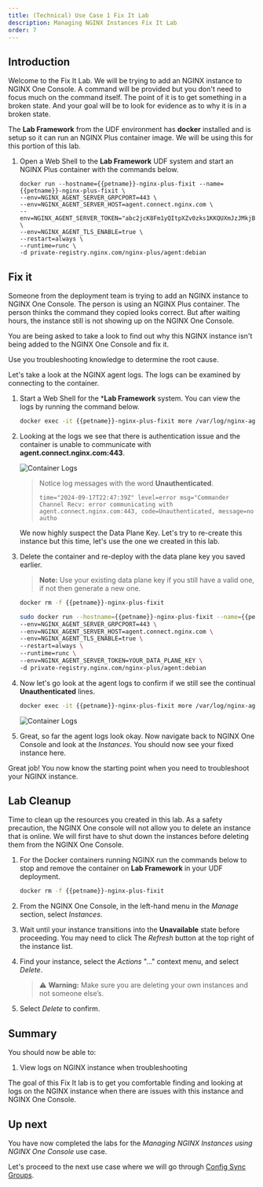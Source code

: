 ```yaml
---
title: (Technical) Use Case 1 Fix It Lab
description: Managing NGINX Instances Fix It Lab
order: 7
---
```


## Introduction

Welcome to the Fix It Lab. We will be trying to add an NGINX instance to NGINX One Console. A command will be provided
but you don't need to focus much on the command itself. The point of it is to get something in a broken state. And your
goal will be to look for evidence as to why it is in a broken state.

The **Lab Framework** from the UDF environment has **docker** installed and is setup so it can run an NGINX Plus
container image. We will be using this for this portion of this lab.

1. Open a Web Shell to the **Lab Framework** UDF system and start an NGINX Plus container with the commands below.

    ```shell
    docker run --hostname={{petname}}-nginx-plus-fixit --name={{petname}}-nginx-plus-fixit \
    --env=NGINX_AGENT_SERVER_GRPCPORT=443 \
    --env=NGINX_AGENT_SERVER_HOST=agent.connect.nginx.com \
    --env=NGINX_AGENT_SERVER_TOKEN="abc2jcK8Fm1yQItpXZv0zks1KKQUXmJzJMkjButWAOY=" \
    --env=NGINX_AGENT_TLS_ENABLE=true \
    --restart=always \
    --runtime=runc \
    -d private-registry.nginx.com/nginx-plus/agent:debian
    ```

## Fix it

Someone from the deployment team is trying to add an NGINX instance to NGINX One Console. The person is using an NGINX
Plus container. The person thinks the command they copied looks correct. But after waiting hours, the instance still is
not showing up on the NGINX One Console.

You are being asked to take a look to find out why this NGINX instance isn't being added to the NGINX One Console and
fix it.

Use you troubleshooting knowledge to determine the root cause.

<Collapsible title="Solution">

Let's take a look at the NGINX agent logs. The logs can be examined by connecting to the container.

1. Start a Web Shell for the ***Lab Framework** system. You can view the logs by running the command below.

    ``` bash
    docker exec -it {{petname}}-nginx-plus-fixit more /var/log/nginx-agent/agent.log
    ```

1. Looking at the logs we see that there is authentication issue and the container is unable to communicate with
**agent.connect.nginx.com:443**.

    ![Container Logs](media/lab8-1.png)

    > Notice log messages with the word **Unauthenticated**.
    > ````shell
    > time="2024-09-17T22:47:39Z" level=error msg="Commander Channel Recv: error communicating with agent.connect.nginx.com:443, code=Unauthenticated, message=no autho
    > ````

    We now highly suspect the Data Plane Key. Let's try to re-create this instance but this time, let's use the one we
    created in this lab.

1. Delete the container and re-deploy with the data plane key you saved earlier.

    > **Note:** Use your existing data plane key if you still have a valid one, if not then generate a new one.

    ```bash
    docker rm -f {{petname}}-nginx-plus-fixit
    ```

    ```bash
    sudo docker run --hostname={{petname}}-nginx-plus-fixit --name={{petname}}-nginx-plus-fixit \
    --env=NGINX_AGENT_SERVER_GRPCPORT=443 \
    --env=NGINX_AGENT_SERVER_HOST=agent.connect.nginx.com \
    --env=NGINX_AGENT_TLS_ENABLE=true \
    --restart=always \
    --runtime=runc \
    --env=NGINX_AGENT_SERVER_TOKEN=YOUR_DATA_PLANE_KEY \
    -d private-registry.nginx.com/nginx-plus/agent:debian
    ```

1.  Now let's go look at the agent logs to confirm if we still see the continual **Unauthenticated** lines.

    ``` bash
    docker exec -it {{petname}}-nginx-plus-fixit more /var/log/nginx-agent/agent.log
    ```

    ![Container Logs](media/lab8-2.png)

1. Great, so far the agent logs look okay. Now navigate back to NGINX One Console and look at the *Instances*. You
should now see your fixed instance here.

</Collapsible>

Great job! You now know the starting point when you need to troubleshoot your NGINX instance.

## Lab Cleanup

Time to clean up the resources you created in this lab. As a safety precaution, the NGINX One console will not allow
you to delete an instance that is online. We will first have to shut down the instances before deleting them from the
NGINX One Console.

1. For the Docker containers running NGINX run the commands below to stop and remove the container on **Lab Framework**
in your UDF deployment.

    ```bash
    docker rm -f {{petname}}-nginx-plus-fixit
    ```

1. From the NGINX One Console, in the left-hand menu in the *Manage* section, select *Instances*.

1. Wait until your instance transitions into the **Unavailable** state before proceeding. You may need to click The
*Refresh* button at the top right of the instance list.

1. Find your instance, select the *Actions* "..." context menu, and select *Delete*.

    > :warning: **Warning:** Make sure you are deleting your own instances and not someone else’s.

1. Select *Delete* to confirm.

## Summary

You should now be able to:

1. View logs on NGINX instance when troubleshooting

The goal of this Fix It lab is to get you comfortable finding and looking at logs on the NGINX instance when there are
issues with this instance and NGINX One Console.

## Up next

You have now completed the labs for the *Managing NGINX Instances using NGINX One Console* use case.

Let's proceed to the next use case where we will go through [Config Sync Groups](nginx-one-8.mdx).
